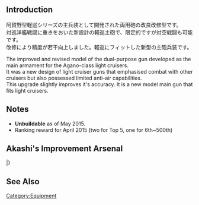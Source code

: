 {{EquipmentInfo}}

==Introduction==
阿賀野型軽巡シリーズの主兵装として開発された両用砲の改良改修型です。<br>
対巡洋艦戦闘に重きをおいた新設計の軽巡主砲で、限定的ですが対空戦闘も可能です。<br>
改修により精度が若干向上しました。軽巡にフィットした新型の主砲兵装です。

The improved and revised model of the dual-purpose gun developed as the main armament for the Agano-class light cruisers. <br>
It was a new design of light cruiser guns that emphasised combat with other cruisers but also possessed limited anti-air capabilities.<br>
This upgrade slightly improves it's accuracy. It is a new model main gun that fits light cruisers.

==Notes==
*'''Unbuildable''' as of May 2015.
* Ranking reward for April 2015 (two for Top 5, one for 6th~500th)

==Akashi's Improvement Arsenal==
{{AkashiWorkshop}}
{{AkashiWorkshopLine
|Name=15.2cm Twin Gun Mount Kai
|ItemType=RedGunMedium
|Fuel=20
|Ammo=80
|Steel=100
|Baux=30
|Mats0-5=3/4
|Mats6-9=4/6
|Mats10=-
|Screws0-5=2/3
|Screws6-9=3/6
|Screws10=-
|EquipConsume0-5=1*
|EquipConsume6-9=1*
|EquipConsume10=-
|Sun=S
|Mon=S
|Tue=S
|Wed=Y
|Thu=Y
|Fri=Y
|Sat=✓
|2ndShip=[[Sakawa]]<br>[[Yahagi]]
|Notes= Uses [[15.2cm Twin Gun Mount]]s for improvement
}}
|}

==See Also==

{{Equipmentlist}}
[[Category:Equipment]]